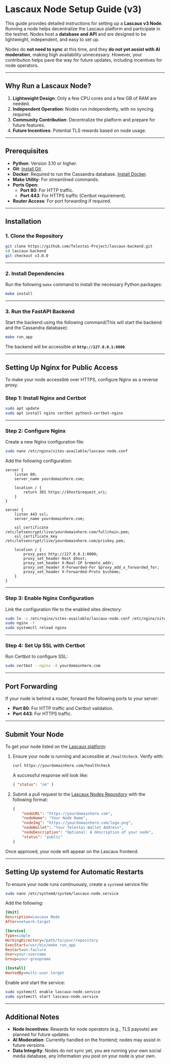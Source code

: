 # **Lascaux Node Setup Guide (v3)**

This guide provides detailed instructions for setting up a **Lascaux v3 Node**. Running a node helps decentralize the Lascaux platform and participate in the testnet. Nodes host a **database and API** and are designed to be lightweight, independent, and easy to set up. 

Nodes do **not need to sync** at this time, and they **do not yet assist with AI moderation**, making high availability unnecessary. However, your contribution helps pave the way for future updates, including incentives for node operators.

---

## **Why Run a Lascaux Node?**

1. **Lightweight Design**: Only a few CPU cores and a few GB of RAM are needed.
2. **Independent Operation**: Nodes run independently, with no syncing required.
3. **Community Contribution**: Decentralize the platform and prepare for future features.
4. **Future Incentives**: Potential TLS rewards based on node usage.

---

## **Prerequisites**

- **Python**: Version 3.10 or higher.
- **Git**: [Install Git](https://git-scm.com/downloads).
- **Docker**: Required to run the Cassandra database. [Install Docker](https://www.docker.com/get-started).
- **Make Utility**: For streamlined commands.
- **Ports Open**:
  - **Port 80**: For HTTP traffic.
  - **Port 443**: For HTTPS traffic (Certbot requirement).
- **Router Access**: For port forwarding if required.

---

## **Installation**

### 1. Clone the Repository

```bash
git clone https://github.com/Telestai-Project/lascaux-backend.git
cd lascaux-backend
git checkout v3.0.0
```

---

### 2. Install Dependencies

Run the following `make` command to install the necessary Python packages:

```bash
make install
```

---

### 3. Run the FastAPI Backend

Start the backend using the following command(This will start the backend and the Cassandra database):

```bash
make run_app
```

The backend will be accessible at **`http://127.0.0.1:8000`**.

---

## **Setting Up Nginx for Public Access**

To make your node accessible over HTTPS, configure Nginx as a reverse proxy.

### Step 1: Install Nginx and Certbot

```bash
sudo apt update
sudo apt install nginx certbot python3-certbot-nginx
```

---

### Step 2: Configure Nginx

Create a new Nginx configuration file:

```bash
sudo nano /etc/nginx/sites-available/lascaux-node.conf
```

Add the following configuration:

```nginx
server {
    listen 80;
    server_name yourdomainhere.com;

    location / {
        return 301 https://$host$request_uri;
    }
}

server {
    listen 443 ssl;
    server_name yourdomainhere.com;

    ssl_certificate /etc/letsencrypt/live/yourdomainhere.com/fullchain.pem;
    ssl_certificate_key /etc/letsencrypt/live/yourdomainhere.com/privkey.pem;

    location / {
        proxy_pass http://127.0.0.1:8000;
        proxy_set_header Host $host;
        proxy_set_header X-Real-IP $remote_addr;
        proxy_set_header X-Forwarded-For $proxy_add_x_forwarded_for;
        proxy_set_header X-Forwarded-Proto $scheme;
    }
}
```

---

### Step 3: Enable Nginx Configuration

Link the configuration file to the enabled sites directory:

```bash
sudo ln -s /etc/nginx/sites-available/lascaux-node.conf /etc/nginx/sites-enabled/
sudo nginx -t
sudo systemctl reload nginx
```

---

### Step 4: Set Up SSL with Certbot

Run Certbot to configure SSL:

```bash
sudo certbot --nginx -d yourdomainhere.com
```

---

## **Port Forwarding**

If your node is behind a router, forward the following ports to your server:
- **Port 80**: For HTTP traffic and Certbot validation.
- **Port 443**: For HTTPS traffic.

---

## **Submit Your Node**

To get your node listed on the [Lascaux platform](https://lascaux.telestai.io):

1. Ensure your node is running and accessible at `/healthcheck`. Verify with:

   ```bash
   curl https://yourdomainhere.com/healthcheck
   ```

   A successful response will look like:

   ```json
   { "status": "ok" }
   ```

2. Submit a pull request to the [Lascaux Nodes Repository](https://github.com/Telestai-Project/lascaux-nodes) with the following format:

   ```json
   {
       "nodeURL": "https://yourdomainhere.com",
       "nodeName": "Your Node Name",
       "nodeImg": "https://yourdomainhere.com/logo.png",
       "nodeWallet": "Your Telestai Wallet Address",
       "nodeDescription": "Optional: A description of your node",
       "status": "public"
   }
   ```

Once approved, your node will appear on the Lascaux frontend.

---

## **Setting Up systemd for Automatic Restarts**

To ensure your node runs continuously, create a `systemd` service file:

```bash
sudo nano /etc/systemd/system/lascaux-node.service
```

Add the following:

```ini
[Unit]
Description=Lascaux Node
After=network.target

[Service]
Type=simple
WorkingDirectory=/path/to/your/repository
ExecStart=/usr/bin/make run_app
Restart=on-failure
User=your-username
Group=your-groupname

[Install]
WantedBy=multi-user.target
```

Enable and start the service:

```bash
sudo systemctl enable lascaux-node.service
sudo systemctl start lascaux-node.service
```

---

## **Additional Notes**

- **Node Incentives**: Rewards for node operators (e.g., TLS payouts) are planned for future updates.
- **AI Moderation**: Currently handled on the frontend; nodes may assist in future versions.
- **Data Integrity**: Nodes do not sync yet, you are running your own social media database, any information you post on your node is your own.